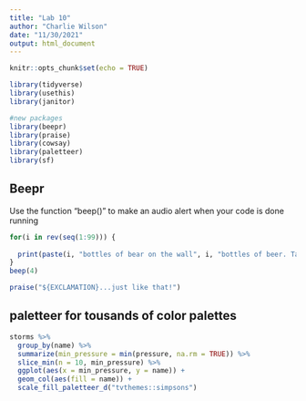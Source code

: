 ```yaml
---
title: "Lab 10"
author: "Charlie Wilson"
date: "11/30/2021"
output: html_document
---
```


```r
knitr::opts_chunk$set(echo = TRUE)

library(tidyverse)
library(usethis)
library(janitor)

#new packages
library(beepr)
library(praise)
library(cowsay)
library(paletteer)
library(sf)
```

## Beepr

Use the function "beep()"  to make an audio alert when your code is done running

```r
for(i in rev(seq(1:99))) {
  
  print(paste(i, "bottles of bear on the wall", i, "bottles of beer. Take one down pass it around", i-1, "bottles of beer on the wall"))
}
beep(4)
```

```r
praise("${EXCLAMATION}...just like that!")


```

## paletteer for tousands of color palettes

```r
storms %>% 
  group_by(name) %>% 
  summarize(min_pressure = min(pressure, na.rm = TRUE)) %>% 
  slice_min(n = 10, min_pressure) %>% 
  ggplot(aes(x = min_pressure, y = name)) +
  geom_col(aes(fill = name)) +
  scale_fill_paletteer_d("tvthemes::simpsons")
  
```


